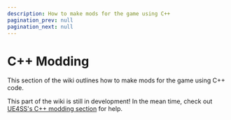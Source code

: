 ```yaml
---
description: How to make mods for the game using C++
pagination_prev: null
pagination_next: null
---
```



# C++ Modding
This section of the wiki outlines how to make mods for the game using C++ code.

This part of the wiki is still in development! In the mean time, check out [UE4SS's C++ modding section](https://docs.ue4ss.com/guides/creating-a-c%2B%2B-mod.html) for help.

<DocCardList/>
